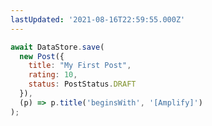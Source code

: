```yaml
---
lastUpdated: '2021-08-16T22:59:55.000Z'
---
```

```js
await DataStore.save(
  new Post({
    title: "My First Post",
    rating: 10,
    status: PostStatus.DRAFT
  }),
  (p) => p.title('beginsWith', '[Amplify]')
);
```
